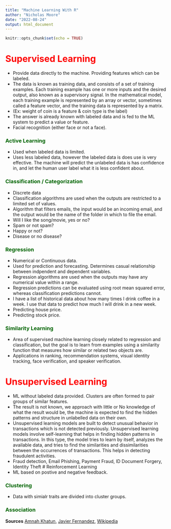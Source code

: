 ```yaml
---
title: "Machine Learning With R"
author: "Nicholas Moore"
date: "2022-08-24"
output: html_document
---
```


```r
knitr::opts_chunk$set(echo = TRUE)
```
## {.tabset .tabset-fade} 

# <span style="color:red"> Supervised Learning </span>
- Provide data directly to the machine. Providing features which can be labeled.
- The data is known as training data, and consists of a set of training examples. Each training example has one or more inputs and the desired output, also known as a supervisory signal. In the mathematical model, each training example is represented by an array or vector, sometimes called a feature vector, and the training data is represented by a matrix.
* (Ex: weight of coin is a feature & coin type is the label)
- The answer is already known with labeled data and is fed to the ML system to predict a value or feature.
* Facial recognition (either face or not a face).

### <span style="color:darkgreen"> Active Learning </span>
- Used when labeled data is limited. 
- Uses less labeled data, however the labeled data is does use is very effective. The machine will predict the unlabeled data is has confidence in, and let the human user label what it is less confident about.

### <span style="color:darkgreen"> Classification / Categorization </span>
- Discrete data 
- Classification algorithms are used when the outputs are restricted to a limited set of values.
* Algorithm that filters emails, the input would be an incoming email, and the output would be the name of the folder in which to file the email.
* Will I like the song/movie, yes or no?
* Spam or not spam?
* Happy or not?
* Disease or no disease?

### <span style="color:darkgreen"> Regression </span>
- Numerical or Continuous data.
- Used for prediction and forecasting. Determines casual relationship between indpendent and dependent variables.
- Regression algorithms are used when the outputs may have any numerical value within a range.
- Regression predictions can be evaluated using root mean squared error, whereas classification predictions cannot.
* I have a list of historical data about how many times I drink coffee in a week. I use that data to predict how much I will drink in a new week.
* Predicting house price.
* Predicting stock price.

### <span style="color:darkgreen"> Similarity Learning </span>
- Area of supervised machine learning closely related to regression and classification, but the goal is to learn from examples using a similarity function that measures how similar or related two objects are.
*  Applications in ranking, recommendation systems, visual identity tracking, face verification, and speaker verification.

# <span style="color:red"> Unsupervised Learning </span>
- ML without labeled data provided. Clusters are often formed to pair groups of similar features.
- The result is not known, we approach with little or No knowledge of what the result would be, the machine is expected to find the hidden patterns and structure in unlabelled data on their own.
- Unsupervised learning models are built to detect unusual behavior in transactions which is not detected previously. Unsupervised learning models involve self-learning that helps in finding hidden patterns in transactions. In this type, the model tries to learn by itself, analyzes the available data, and tries to find the similarities and dissimilarities between the occurrences of transactions. This helps in detecting fraudulent activities.
* Fraud detection, Email Phishing, Payment Fraud, ID Document Forgery, Identity Theft
# Reinforcement Learning
- ML based on postive and negative feedback.

### <span style="color:darkgreen"> Clustering </span>
- Data with simialr traits are divided into cluster groups.

### <span style="color:darkgreen"> Association </span>

**Sources**
[Amnah Khatun](https://chatbotsmagazine.com/lets-know-supervised-and-unsupervised-in-an-easy-way-9168363e06ab),
[Javier Fernandez](https://towardsdatascience.com/introduction-to-regression-analysis-9151d8ac14b3),
[Wikipedia](https://en.wikipedia.org/wiki/Machine_learning#Supervised_learning)